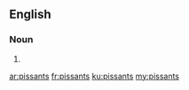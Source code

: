 ==English==

===Noun===
{{head|en}}

# {{plural of|pissant}}

[[ar:pissants]]
[[fr:pissants]]
[[ku:pissants]]
[[my:pissants]]